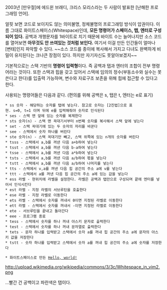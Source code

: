 2003년 [만우절]에 에드윈 브래디, 크리스 모리스라는 두 사람이 발표한 [난해한 프로그래밍 언어].

얼핏 보면 코드로 보이지도 않는 의미불명, 정체불명의 프로그래밍 방식이 압권이다. 이름 그대로 화이트스페이스(Whitespace)인데, '''모든 명령어가 스페이스, 탭, 엔터로 구성되어 있다.''' 공백과 개행문자를 1바이트로 치기 때문에 바이트 수는 늘어나지만 소스 코드를 열어보면 '''아무것도 안 쓰여있는 것처럼 보인다.''' 여기서 이걸 만든 인간들이 얼마나 [변태]인지 파악할 수 있다. ~~소스 코드를 종이에 복사해서 가지고 다녀도 완벽하게 비밀이 유지된다는 크나큰 장점이 있다. 하지만 자기자신도 못알아보겠지~~

기본적으로는 스택 기반의 '''명령어 입력형'''이다. 즉 공백과 탭과 엔터의 조합이 전부 명령어라는 것이다. 또한 스택과 힙을 갖고 있어서 스택에 임의의 정수(부동소수와 실수는 못 쓴다고 한다)를 입출력 가능하며, 변수와 자료구조 보존을 위해 힙에 접근할 수 있다고 한다.

사용되는 명령어들은 다음과 같다.
(편의를 위해 공백은 s, 탭은 t, 엔터는 e로 표기)

 * ss 숫자 - 해당하는 숫자를 탭에 넣는다. 참고로 숫자는 [2진법]으로 표현. s=0, t=1 이며 뒤에 e를 입력해줘야 숫자로 인식된다
 * ses - 스택 맨 앞에 있는 숫자를 복제한다
 * sts 숫자(n) - 스택 맨 꼭대기서부터 n번째 숫자를 복사해서 스택 앞에 넣는다
 * set - 스택 꼭대기에 있는 두 숫자의 자리를 바꾼다
 * see - 스택에서 숫자 하나를 버린다
 * ste 숫자(n) - 스택 꼭대기만 빼고, 스택 위쪽에 있는 n개의 숫자를 버린다
 * tsss - 스택에서 a,b를 꺼낸 다음 a+b하여 넣는다
 * tsst - 스택에서 a,b를 꺼낸 다음 b-a하여 넣는다
 * tsse - 스택에서 a,b를 꺼낸 다음 a*b하여 넣는다
 * tsts - 스택에서 a,b를 꺼낸 다음 a/b하여 몫을 넣는다
 * tstt - 스택에서 a,b를 꺼낸 다음 a/b하여 나머지를 넣는다
 * tts - 스택에서 v,a를 꺼낸 다음 힙 공간의 주소 a에 v를 넣는다
 * ttt - 스택에서 a를 꺼낸 다음 힙 공간의 주소 a에 있는 값을 넣는다
 * ess 라벨 - 현위치에 라벨을 설정한다. 라벨은 공백과 탭만으로 구성되며 끝에 엔터를 넣어서 인식시킨다
 * est 라벨 - 지정 라벨의 서브루틴을 호출한다
 * ese 라벨 - 지정 라벨로 이동한다
 * ets 라벨 - 스택에서 숫자를 꺼내서 0이면 지정된 라벨로 이동한다
 * ett 라벨 - 스택에서 숫자를 꺼내서 -이면 지정된 라벨로 이동한다
 * ete - 서브루틴을 끝내고 돌아간다
 * eee - 프로그램 종료
 * tess - 스택에서 숫자를 하나 꺼내 아스키 문자로 출력한다
 * test - 스택에서 숫자를 하나 꺼내 문자열로 출력한다
 * tets - 문자 하나를 입력받고 스택에서 숫자 a를 꺼내 힙 공간의 주소 a에 문자의 아스키 값을 저장한다
 * tstt - 숫자 하나를 입력받고 스택에서 숫자 a를 꺼내 힙 공간의 주소 a에 숫자를 저장한다


 * 화이트스페이스로 만든 [[Hello, world!]]

http://upload.wikimedia.org/wikipedia/commons/3/3c/Whitespace_in_vim2.png

...빨간 건 공백이고 파란색은 탭이다.
